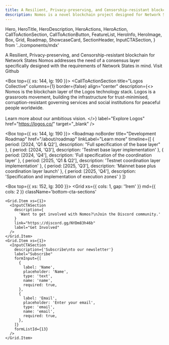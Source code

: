```yaml
---
title: A Resilient, Privacy-preserving, and Censorship-resistant blockchain for Network States
description: Nomos is a novel blockchain project designed for Network States.
---
```


  Hero,
  HeroTitle,
  HeroDescription,
  HeroActions,
  HeroAction,
  CallToActionSection,
  CallToActionButton,
  FeatureList,
  HeroInfo,
  HeroImage,
  Box,
  Grid,
  Roadmap,
  ShowcaseCard,
  SectionHeader,
  InputCTASection,
} from '../components/mdx'


<Hero size="large" verticalAlign="center">
  <HeroInfo hideScrollToBottom>
    <HeroTitle uppercase={false}>
      A Resilient, Privacy-preserving, and Censorship-resistant blockchain for Network States
    </HeroTitle>
    <HeroDescription>
      Nomos addresses the need of a consensus layer specifically designed with the requirements of Network States in mind.
    </HeroDescription>
    <HeroActions>
      <HeroAction href="https://github.com/logos-co/nomos-node" target="_blank">
        Visit Github
      </HeroAction>
    </HeroActions>
  </HeroInfo>
  <HeroImage src="/hero/hero-image.png" alt="alt" />
</Hero>

<Box>
  <SectionHeader noBorder title="Core values">
  </SectionHeader>
  <Box top={{ xs: 64 }}>
    <Grid
      xs={{ cols: 2, wrap: true, gap: '1.5rem 1em' }}
      lg={{ cols: 4, gap: '1rem' }}
    >
      <Grid.Item>
        <ShowcaseCard
          index={1}
          name="Resiliency"
          description="A resilient network protects its most valuable nodes by making the nodes with high concentration of stake indistinguishable from the rest - cleverly concealing their outsized contribution among the set of all nodes."
          borderStyle="none"
        />
      </Grid.Item>
      <Grid.Item>
        <ShowcaseCard
          index={2}
          name="Censorship resistant"
          description="Nomos provides the foundation for protocols that adhere to the principles of plausible deniability, allowing nodes to contribute to the system without making political or preferential choices - by making transactions invisible."
          borderStyle="none"
        />
      </Grid.Item>
      <Grid.Item>
        <ShowcaseCard
          index={3}
          name="Sovereignty"
          description="Infrastructure for digital communities must provide the right environment for new ideas to flourish. Sovereignty, at its core, is the ability for communities to define their own rules."
          borderStyle="none"
        />
      </Grid.Item>
      <Grid.Item>
        <ShowcaseCard
          index={4}
          name="Interconnected"
          description='While Nomos prioritizes sovereignty, it also values heavily the interconnection of communities. Careful balancing of these two forces is essential for the success of every single collective.'
          borderStyle="none"
        />
      </Grid.Item>
    </Grid>
  </Box>
</Box>


<Box top={{ xs: 144, lg: 190 }}>
  <CallToActionSection
    title="Logos Collective"
    columns={1}
    border={false}
    align="center"
    description={<>
        Nomos is the blockchain layer of the Logos technology stack. Logos is a grassroots movement, building the infrastructure for trust-minimised, corruption-resistant governing services and social institutions for peaceful people worldwide.
        <br /><br />
        Learn more about our ambitious vision.
      </>}
    label="Explore Logos"
    href="https://logos.co/"
    target="_blank"
  />
</Box>

<Box top={{ xs: 144, lg: 190 }}>
  <Roadmap 
    noBorder
    title="Development Roadmap"
    href="/about/roadmap"
    linkLabel="Learn more"
    timeline={[
      {
        period: [2024, 'Q1 & Q2'],
        description: "Full specification of the base layer"
      },
      {
        period: [2024, 'Q3'],
        description: 'Testnet base layer implementation'
      },
      {
        period: [2024, 'Q4'],
        description: 'Full specification of the coordination layer'
      },
      {
        period: [2025, 'Q1 & Q2'],
        description: 'Testnet coordination layer implementation'
      },
      {
        period: [2025, 'Q3'],
        description: 'Mainnet base plus coordination layer launch'
      },
      {
        period: [2025, 'Q4'],
        description: 'Specification and implementation of execution zones'
      }
    ]}
  >
  </Roadmap>
</Box>

<Box top={{ xs: 152, lg: 300 }}>
  <Grid
    xs={{ cols: 1, gap: '1rem' }}
    md={{ cols: 2 }}
    className='bottom-cta-sections'
  >
    <Grid.Item xs={1}>
      <InputCTASection
        description={
          'Want to get involved with Nomos?\nJoin the Discord community.'
        }
        link="https://discord.gg/NYDm83h46b"
        label="Get Involved"
      />
    </Grid.Item>
    <Grid.Item xs={1}>
      <InputCTASection
        description={'Subscribe\nto our newsletter'}
        label="Subscribe"
        formInput={[
          {
            label: 'Name',
            placeholder: 'Name',
            type: 'text',
            name: 'name',
            required: true,
          },
          {
            label: 'Email',
            placeholder: 'Enter your email',
            type: 'email',
            name: 'email',
            required: true,
          },
        ]}
        formListId={13}
      />
    </Grid.Item>
  </Grid>
</Box>

